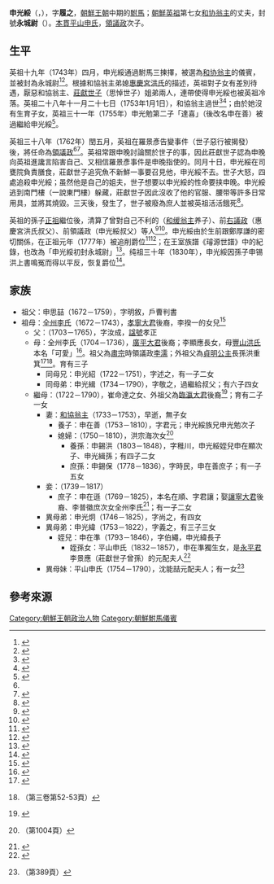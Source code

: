 '''申光綏'''（{{lang-ko|신광수}}，{{bd|1731年||1775年||}}），字'''履之'''，[[朝鮮王朝|朝鮮王朝]]中期的[[駙馬|駙馬]]；[[朝鮮英祖|朝鮮英祖]]第七女[[和协翁主|和协翁主]]的丈夫，封號'''永城尉'''（{{lang|ko|영성위}}）。[[本貫|本貫]][[平山申氏|平山申氏]]，[[領議政|領議政]]{{link-ko|申晚|신만}}次子。

==生平==
英祖十九年（1743年）四月，申光綏通過駙馬三揀擇，被選為[[和协翁主|和协翁主]]的儀賓，並被封為永城尉<ref>{{cite web |title=英祖十九年四月二日條 |url=http://sjw.history.go.kr/id/SJW-F19040020-01700 |website=《[[承政院日記|承政院日記]]》}}</ref><ref>{{cite web |title=《英祖實錄》57卷，英祖十九年四月五日條 |url=http://sillok.history.go.kr/id/wua_11904005_001 |website=《[[朝鮮王朝實錄|朝鮮王朝實錄]]》}}</ref>。根據和協翁主弟媳[[獻敬王后|惠慶宮洪氏]]的描述，英祖對子女有差別待遇，厭惡和協翁主、[[莊獻世子|莊獻世子]]（思悼世子）姐弟兩人，連帶使得申光綏也被英祖冷落{{r|kim|page1=255}}。英祖二十八年十一月二十七日（1753年1月1日），和協翁主過世<ref name="#1">{{cite web |title=《英祖實錄》99卷，英祖三十八年五月二十二日 |url=http://sillok.history.go.kr/id/wua_13805113_002 |website=《朝鮮王朝實錄》}}</ref><ref>{{cite web |title=《英祖實錄》78卷，英祖二十八年十一月二十七日 |url=http://sillok.history.go.kr/id/wua_12811027_001 |website=《朝鮮王朝實錄》}}</ref>；由於她沒有生育子女，英祖三十一年（1755年）申光勉第二子「達喜」（後改名申在善）被過繼給申光綏<ref>{{cite web |title=英祖三十一年六月十二日條 |url=http://sjw.history.go.kr/id/SJW-F31060120-01600 |website=《承政院日記》}}</ref>。

英祖三十八年（1762年）閏五月，英祖在羅景彥告變事件（世子惡行被揭發）後，將{{link-ko|申晚|신만}}任命為[[領議政|領議政]]<ref name="#1"/><ref>{{cite web |title=《英祖實錄》99卷，英祖三十八年閏五月二日 |url=http://sillok.history.go.kr/id/wua_13805102_003 |website=《朝鮮王朝實錄》}}</ref>。英祖常跟申晚討論關於世子的事，因此莊獻世子認為申晚向英祖進讒言陷害自己、又相信羅景彥事件是申晚指使的{{r|kim|page1=315}}。同月十日，申光綏在司甕院負責膳食，莊獻世子追究魚不新鮮一事要召見他，申光綏不去。世子大怒，四處追殺申光綏；虽然他是自己的姐夫，世子想要以申光綏的性命要挟申晚。申光綏逃到南門樓（一說東門樓）躲藏，莊獻世子因此沒收了他的官服、腰带等許多日常用具，並將其燒毀。三天後，發生了{{link-ko|壬午禍變|임오화변}}，世子被廢為庶人並被英祖活活餓死<ref>{{cite web |title=《玄駒記》卷一·永城尉申光綏以司甕院提擧監受腥魚 |url=http://yoksa.aks.ac.kr/jsp/aa/VolView.jsp?aa10no=kh2_je_a_vsu_20311_001&aa15no=001&aa20no=20311_001_0092 |website=한국학 디지털 아카이브}}</ref>{{r|kim|page1=316}}。

英祖的孫子[[朝鮮正祖|正祖]]繼位後，清算了曾對自己不利的{{link-ko|鄭厚謙|정후겸}}（[[和缓翁主|和缓翁主]]养子）、前[[右議政|右議政]]{{link-ko|洪麟漢|홍인한}}（惠慶宮洪氏叔父）、前領議政{{link-ko|申晦|신회}}（申光綏叔父）等人<ref>{{cite web |title=《正祖實錄》1卷，即位年五月十六日條 |url=http://sillok.history.go.kr/id/wva_10006023_001 |website=《朝鮮王朝實錄》}}</ref><ref>{{cite web |title=《正祖實錄》1卷，即位年六月二十三日條 |url=http://sillok.history.go.kr/id/wva_10005016_001 |website=《朝鮮王朝實錄》}}</ref>。申光綏由於生前跟鄭厚謙的密切關係，在正祖元年（1777年）被追削爵位<ref>{{cite web |title=《正祖實錄》1卷，即位年五月二十日條 |url=http://sillok.history.go.kr/id/wva_10005020_002 |website=《朝鮮王朝實錄》}}</ref><ref>{{cite web |title=正祖元年三月十九日條 |url=http://sjw.history.go.kr/id/SJW-G01030190-02100 |website=《承政院日記》}}</ref>；在王室族譜《璿源世譜》中的紀錄，也改為「申光綏初封永城尉」<ref>{{cite web |title=璿源世譜 |url=http://yoksa.aks.ac.kr/jsp/aa/VolView.jsp?aa10no=kh2_je_a_vsu_20002_004&aa15no=004&aa20no=20002_004_0002 |website=한국학 디지털 아카이브}}</ref>。纯祖三十年（1830年），申光綏因孫子申锡洪上書鳴冤而得以平反，恢复爵位<ref>{{cite web |title=《純祖實錄》31卷，純祖三十年十二月二十二日條 |url=http://sillok.history.go.kr/id/wwa_13012022_002 |website=《朝鮮王朝實錄》}}</ref>。

==家族==
* 祖父：申思喆（1672－1759），字明敘，戶曹判書{{r|v2|page1=804}}
* 祖母：[[全州李氏|全州李氏]]（1672－1743），[[孝寧大君|孝寧大君]]後裔，李揆一的女兒<ref>{{cite web |title=효령대군파 권4(孝寧大君派 卷之四) |url=https://visualjoseon.aks.ac.kr/viewer/view?itemId=jb&gubun=person&dataId=K21131B_004_111700 |website=장서각기록유산DB}}</ref>
** 父：{{link-ko|申晚|신만}}（1703－1765），字汝成，[[諡號|諡號]]孝正
** 母：全州李氏（1704－1736），[[廣平大君|廣平大君]]後裔；李顯應長女，母[[豐山洪氏|豐山洪氏]]本名「可愛」<ref>{{cite web |title=《璿源錄》卷之五十·宣祖大王宗親錄 |url=https://jsg.aks.ac.kr/dir/view?dataId=ARC_kh2_je_a_vsu_21046_000 |website=디지털 장서각}}</ref>。祖父為[[朝鮮肅宗|肅宗]]時領議政[[李濡|李濡]]；外祖父為[[貞明公主|貞明公主]]長孫洪重箕<ref>{{cite web |title=무안대군파 권5(撫安大君派 卷之五) |url=https://visualjoseon.aks.ac.kr/viewer/view?itemId=jb&gubun=person&dataId=K21148B_005_029000 |website=장서각기록유산DB}}</ref><ref>{{cite web |title=풍산홍씨대동보(豊山洪氏大同譜) 권2-5 |url=https://www.familysearch.org/ark:/61903/3:1:3Q9M-CSS5-GS5H-5?i=323&cat=1334480 |website=[[FamilySearch|FamilySearch]]}}（第三卷第52-53頁）</ref>。育有三子
*** 同母兄：申光紹（1722－1751），字述之，有一子二女
*** 同母弟：申光緝（1734－1790），字敬之，過繼給叔父{{link-ko|申晦|신회}}；有六子四女
** 繼母：{{link-ko|慶州崔氏|경주 최씨}}（1722－1790），崔命達之女、外祖父為[[臨瀛大君|臨瀛大君]]後裔<ref>{{cite web |title=임영대군파 권4(臨瀛大君派 卷之四) |url=https://visualjoseon.aks.ac.kr/viewer/view?itemId=jb&gubun=person&dataId=K21116A_004_026600 |website=장서각기록유산DB}}</ref>；育有二子一女
*** 妻：[[和協翁主|和協翁主]]（1733－1753），早逝，無子女
**** 養子：申在善（1753－1810），字君元；申光綏族兄申光勉次子{{r|v2|page1=798}}
**** 媳婦：{{link-ko|南陽洪氏 (唐洪系)|남양 홍씨 (당홍계)|南陽洪氏}}（1750－1810），洪宗海次女<ref>{{cite web |title=南陽洪氏南陽君派世譜. 五卷 (남양홍씨남양군파세보 오 권 5/12) |url=https://genealogy.inje.ac.kr/reader_responsive/index.php?u=BB2C4A23-ACD0-81F5-FFD0-593ED7DE92BB&display=both#page/508 |website=仁濟大學族譜圖書館 |dead-url=no }}（第1004頁）</ref>
***** 養孫：申錫洪（1803－1848），字稚川，申光綏姪兒申在顯次子、申光緝孫；有四子二女{{r|v4|page1=963-964}}
***** 庶孫：申錫保（1778－1836），字時民，申在善庶子；有一子五女
*** 妾：{{link-ko|原州邊氏|원주 변씨}}（1739－1817）
**** 庶子：申在遜（1769－1825），本名在順、字君讓；娶[[讓寧大君|讓寧大君]]後裔、李普徽庶次女全州李氏<ref>{{cite web |title=양녕대군파 권13(讓寧大君派 卷之十三) |url=https://visualjoseon.aks.ac.kr/viewer/view?itemId=jb&gubun=person&dataId=K24726A_013_099400 |website=장서각기록유산DB}}</ref>；有一子二女
*** 異母弟：申光炯（1746－1825），字尚之，有四女
*** 異母弟：申光緯（1753－1822），字義之，有三子三女
**** 姪兒：申在準（1793－1846），字伯繩，申光緯長子
***** 姪孫女：平山申氏（1832－1857），申在準獨生女，是[[永平君|永平君]]李景應（莊獻世子曾孫）的元配夫人<ref>{{cite web |title=장조의황제자손록(莊祖懿皇帝子孫錄) |url=https://visualjoseon.aks.ac.kr/viewer/view?itemId=jb&gubun=person&dataId=K24725B_007_068400 |website=장서각기록유산DB}}</ref>{{r|v4|page1=965}}
*** 異母妹：平山申氏（1754－1790），沈能喆元配夫人；有一女<ref>{{cite web |title=靑松沈氏大同世譜 二卷(청송심씨대동세보 이권 3/11) |url=https://genealogy.inje.ac.kr/reader_responsive/index.php?u=B127E0A6-45D5-2A2E-E68C-296433FF301B&display=both#page/196 |website=仁濟大學族譜圖書館 |dead-url=no }}（第389頁）</ref>

==參考來源==
{{Reflist|30em|refs=
<ref name="kim">{{cite book |author=[[獻敬王后|獻敬王后]]（惠慶宮） |editor=JaHyun Kim Haboush |title=The Memoirs of Lady Hyegyong: The Autobiographical Writings of a Crown Princess of Eighteenth-Century Korea |date=2013-09-14 |publisher=[[加州大學出版社|加州大學出版社]] |isbn=978-0520280489 |edition=2 |url=https://books.google.com.tw/books?id=Ue-wAAAAQBAJ }}</ref>
<ref name="v2">{{cite web |title=平山申氏大同譜, 卷二(평산신씨대동보 권 이 2/6) |url=https://genealogy.inje.ac.kr/reader_responsive/index.php?u=C42175A6-DAA6-C2CE-4D68-D209B49D5081&display=both#page/406 |website=[[仁濟大學|仁濟大學]]族譜圖書館 |dead-url=no }}</ref>
<ref name="v4">{{cite web |title=平山申氏大同譜, 卷四(평산신씨대동보 권 사 4/6) |url=https://genealogy.inje.ac.kr/reader_responsive/index.php?u=41EFC244-9171-7297-0816-A543E4313AF3&display=both#page/485 |website=仁濟大學族譜圖書館 |dead-url=no }}</ref>
}}

[[Category:朝鮮王朝政治人物|Category:朝鮮王朝政治人物]]
[[Category:朝鮮駙馬儀賓|Category:朝鮮駙馬儀賓]]

<references/>